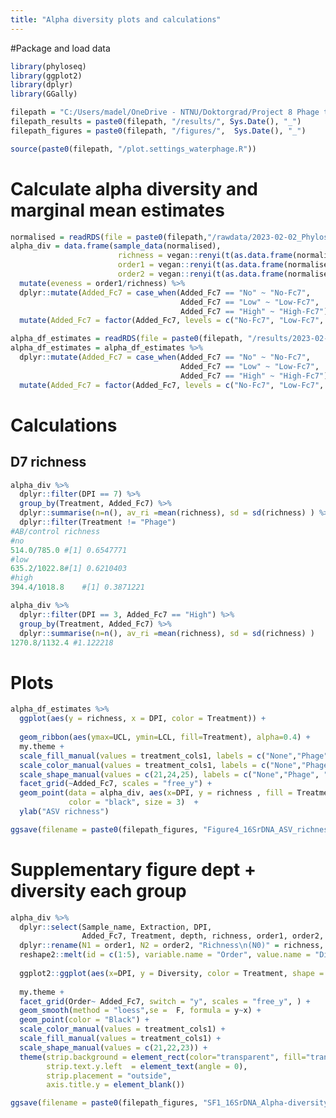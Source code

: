 ---
title: "Alpha diversity plots and calculations"
---

#Package and load data
```{r, message=FALSE}
library(phyloseq)
library(ggplot2)
library(dplyr)
library(GGally)
```

```{r}
filepath = "C:/Users/madel/OneDrive - NTNU/Doktorgrad/Project 8 Phage therapy and AB in semi-cont/R-analysis/GitHubScripts"
filepath_results = paste0(filepath, "/results/", Sys.Date(), "_")
filepath_figures = paste0(filepath, "/figures/",  Sys.Date(), "_")

source(paste0(filepath, "/plot.settings_waterphage.R"))
```

# Calculate alpha diversity and marginal mean estimates
```{r}
normalised = readRDS(file = paste0(filepath,"/rawdata/2023-02-02_Phyloseq_object_scaled-rarified-26447_16SrDNA.RDS"))
alpha_div = data.frame(sample_data(normalised),
                        richness = vegan::renyi(t(as.data.frame(normalised@otu_table)), scales = c(0), hill = TRUE),
                        order1 = vegan::renyi(t(as.data.frame(normalised@otu_table)), scales = c(1), hill = TRUE),
                        order2 = vegan::renyi(t(as.data.frame(normalised@otu_table)), scales = c(2), hill = TRUE)) %>%
  mutate(eveness = order1/richness) %>% 
  dplyr::mutate(Added_Fc7 = case_when(Added_Fc7 == "No" ~ "No-Fc7", 
                                      Added_Fc7 == "Low" ~ "Low-Fc7", 
                                      Added_Fc7 == "High" ~ "High-Fc7")) %>%
  mutate(Added_Fc7 = factor(Added_Fc7, levels = c("No-Fc7", "Low-Fc7", "High-Fc7" ))) 

alpha_df_estimates = readRDS(file = paste0(filepath, "/results/2023-02-03_16SrDNA_ASVrichness_emmip_estimates.RDS"))
alpha_df_estimates = alpha_df_estimates %>%  
  dplyr::mutate(Added_Fc7 = case_when(Added_Fc7 == "No" ~ "No-Fc7", 
                                      Added_Fc7 == "Low" ~ "Low-Fc7", 
                                      Added_Fc7 == "High" ~ "High-Fc7")) %>%
  mutate(Added_Fc7 = factor(Added_Fc7, levels = c("No-Fc7", "Low-Fc7", "High-Fc7" ))) 
```

# Calculations
## D7 richness
```{r}
alpha_div %>% 
  dplyr::filter(DPI == 7) %>% 
  group_by(Treatment, Added_Fc7) %>% 
  dplyr::summarise(n=n(), av_ri =mean(richness), sd = sd(richness) ) %>%
  dplyr::filter(Treatment != "Phage")
#AB/control richness
#no
514.0/785.0	#[1] 0.6547771
#low
635.2/1022.8#[1] 0.6210403
#high
394.4/1018.8	#[1] 0.3871221
```

```{r}
alpha_div %>% 
  dplyr::filter(DPI == 3, Added_Fc7 == "High") %>% 
  group_by(Treatment, Added_Fc7) %>% 
  dplyr::summarise(n=n(), av_ri =mean(richness), sd = sd(richness) ) 
1270.8/1132.4 #1.122218
```

# Plots 
```{r}
alpha_df_estimates %>%
  ggplot(aes(y = richness, x = DPI, color = Treatment)) + 
  
  geom_ribbon(aes(ymax=UCL, ymin=LCL, fill=Treatment), alpha=0.4) +
  my.theme + 
  scale_fill_manual(values = treatment_cols1, labels = c("None","Phage", "AB")) + 
  scale_color_manual(values = treatment_cols1, labels = c("None","Phage", "AB")) + 
  scale_shape_manual(values = c(21,24,25), labels = c("None","Phage", "AB")) +
  facet_grid(~Added_Fc7, scales = "free_y") +
  geom_point(data = alpha_div, aes(x=DPI, y = richness , fill = Treatment,  shape = Treatment) , 
             color = "black", size = 3)  + 
  ylab("ASV richness")

ggsave(filename = paste0(filepath_figures, "Figure4_16SrDNA_ASV_richness.svg"), width = 180, height = 80, units = "mm")
```

# Supplementary figure dept + diversity each group
```{r, warning=FALSE}
alpha_div %>% 
  dplyr::select(Sample_name, Extraction, DPI, 
                Added_Fc7, Treatment, depth, richness, order1, order2, eveness) %>%
  dplyr::rename(N1 = order1, N2 = order2, "Richness\n(N0)" = richness, "Evenness\n (N1/N0)" = eveness, Depth = depth)  %>% 
  reshape2::melt(id = c(1:5), variable.name = "Order", value.name = "Diversity" ) %>%
  
  ggplot2::ggplot(aes(x=DPI, y = Diversity, color = Treatment, shape = Treatment, fill = Treatment)) + 
  
  my.theme +
  facet_grid(Order~ Added_Fc7, switch = "y", scales = "free_y", ) + 
  geom_smooth(method = "loess",se =  F, formula = y~x) + 
  geom_point(color = "Black") + 
  scale_color_manual(values = treatment_cols1) + 
  scale_fill_manual(values = treatment_cols1) + 
  scale_shape_manual(values = c(21,22,23)) +
  theme(strip.background = element_rect(color="transparent", fill="transparent", linetype="solid", size = 1), 
        strip.text.y.left  = element_text(angle = 0), 
        strip.placement = "outside", 
        axis.title.y = element_blank())  

ggsave(filename = paste0(filepath_figures, "SF1_16SrDNA_Alpha-diversity-over-time.png"), width = 180, height = 120, units = "mm")
```

